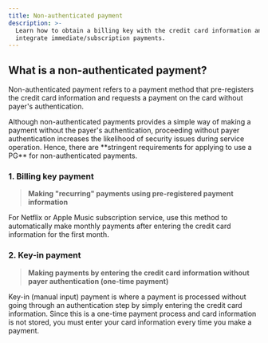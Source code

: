 ```yaml
---
title: Non-authenticated payment
description: >-
  Learn how to obtain a billing key with the credit card information and
  integrate immediate/subscription payments.
---
```



## What is a non-authenticated payment?

Non-authenticated payment refers to a payment method that pre-registers the credit card information and requests a payment on the card without payer's authentication.

<Hint style="info">
  Although non-authenticated payments provides a simple way of making a payment without the payer's authentication, proceeding without payer authentication increases the likelihood of security issues during service operation. Hence, there are **stringent requirements for applying to use a PG** for non-authenticated payments.
</Hint>

### 1. Billing key payment

> **Making "recurring" payments using pre-registered payment information**

For Netflix or Apple Music subscription service, use this method to automatically make monthly payments after entering the credit card information for the first month.

### 2. Key-in payment

> **Making payments by entering the credit card information without payer authentication (one-time payment)**

Key-in (manual input) payment is where a payment is processed without going through an authentication step by simply entering the credit card information. Since this is a one-time payment process and card information is not stored, you must enter your card information every time you make a payment.
